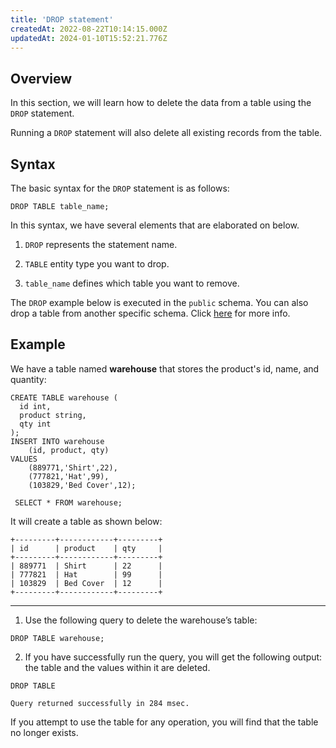 ```yaml
---
title: 'DROP statement'
createdAt: 2022-08-22T10:14:15.000Z
updatedAt: 2024-01-10T15:52:21.776Z
---
```


## Overview

In this section, we will learn how to delete the data from a table using the `DROP` statement.

<Warning>Running a `DROP` statement will also delete all existing records from the table.</Warning>

## Syntax

The basic syntax for the `DROP` statement is as follows:

```pgsql
DROP TABLE table_name;
```

In this syntax, we have several elements that are elaborated on below.

1.  `DROP` represents the statement name.&#x20;

2.  `TABLE` entity type you want to drop.

3.  `table_name` defines which table you want to remove.&#x20;

<Tip>The `DROP` example below is executed in the `public` schema. You can also drop a table from another specific schema. Click [here](https://oxla.mintlify.app/3-sql-reference/schema) for more info.</Tip>

## Example

We have a table named **warehouse** that stores the product's id, name, and quantity:

```pgsql
CREATE TABLE warehouse (
  id int,
  product string,
  qty int
);
INSERT INTO warehouse 
    (id, product, qty) 
VALUES 
    (889771,'Shirt',22),
    (777821,'Hat',99),
    (103829,'Bed Cover',12);
```

```pgsql
 SELECT * FROM warehouse;
```

It will create a table as shown below:

```pgsql
+---------+------------+---------+
| id      | product    | qty     | 
+---------+------------+---------+
| 889771  | Shirt      | 22      |
| 777821  | Hat        | 99      |
| 103829  | Bed Cover  | 12      |
+---------+------------+---------+
```

***

1. Use the following query to delete the warehouse’s table:

```pgsql
DROP TABLE warehouse;
```

2. If you have successfully run the query, you will get the following output: the table and the values within it are deleted.

```pgsql
DROP TABLE

Query returned successfully in 284 msec.
```

<Note>If you attempt to use the table for any operation, you will find that the table no longer exists.</Note>

